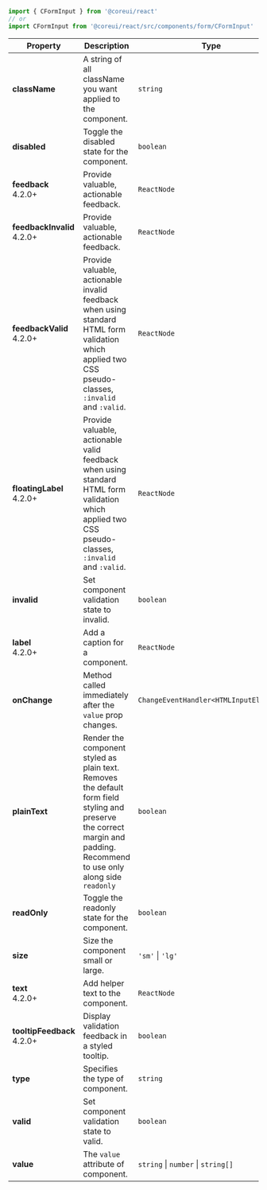 
```jsx
import { CFormInput } from '@coreui/react'
// or
import CFormInput from '@coreui/react/src/components/form/CFormInput'
```

| Property | Description | Type | Default |
| --- | --- | --- | --- |
| **className** | A string of all className you want applied to the component. | `string` | - |
| **disabled** | Toggle the disabled state for the component. | `boolean` | - |
| **feedback** <br/><div class="badge bg-primary">4.2.0+</div> | Provide valuable, actionable feedback. | `ReactNode` | - |
| **feedbackInvalid** <br/><div class="badge bg-primary">4.2.0+</div> | Provide valuable, actionable feedback. | `ReactNode` | - |
| **feedbackValid** <br/><div class="badge bg-primary">4.2.0+</div> | Provide valuable, actionable invalid feedback when using standard HTML form validation which applied two CSS pseudo-classes, `:invalid` and `:valid`. | `ReactNode` | - |
| **floatingLabel** <br/><div class="badge bg-primary">4.2.0+</div> | Provide valuable, actionable valid feedback when using standard HTML form validation which applied two CSS pseudo-classes, `:invalid` and `:valid`. | `ReactNode` | - |
| **invalid** | Set component validation state to invalid. | `boolean` | - |
| **label** <br/><div class="badge bg-primary">4.2.0+</div> | Add a caption for a component. | `ReactNode` | - |
| **onChange** | Method called immediately after the `value` prop changes. | `ChangeEventHandler<HTMLInputElement>` | - |
| **plainText** | Render the component styled as plain text. Removes the default form field styling and preserve the correct margin and padding. Recommend to use only along side `readonly` | `boolean` | - |
| **readOnly** | Toggle the readonly state for the component. | `boolean` | - |
| **size** | Size the component small or large. | `'sm'` \| `'lg'` | - |
| **text** <br/><div class="badge bg-primary">4.2.0+</div> | Add helper text to the component. | `ReactNode` | - |
| **tooltipFeedback** <br/><div class="badge bg-primary">4.2.0+</div> | Display validation feedback in a styled tooltip. | `boolean` | - |
| **type** | Specifies the type of component. | `string` | text |
| **valid** | Set component validation state to valid. | `boolean` | - |
| **value** | The `value` attribute of component. | `string` \| `number` \| `string[]` | - |
